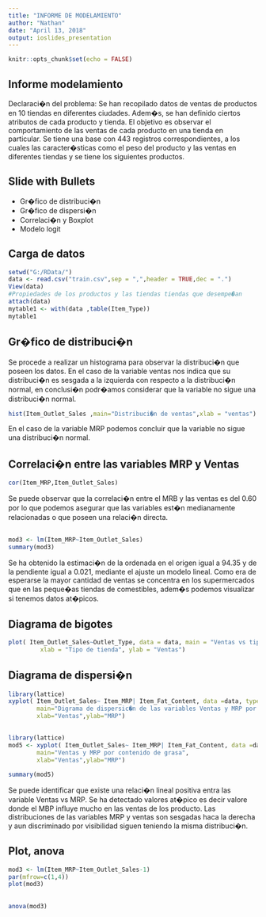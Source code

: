 ```yaml
---
title: "INFORME DE MODELAMIENTO"
author: "Nathan"
date: "April 13, 2018"
output: ioslides_presentation
---
```


```r
knitr::opts_chunk$set(echo = FALSE)
```

## Informe modelamiento

Declaraci�n del problema: Se han recopilado datos de ventas de productos en 10 tiendas en diferentes ciudades. Adem�s, se han definido ciertos atributos de cada producto y tienda. El objetivo es observar el comportamiento de las ventas de cada producto en una tienda en particular.
Se tiene una base con 443 registros correspondientes, a los cuales las caracter�sticas como el peso del producto y las ventas en diferentes tiendas y se tiene los siguientes productos. 


## Slide with Bullets

- Gr�fico de distribuci�n
- Gr�fico de dispersi�n
- Correlaci�n y Boxplot
- Modelo logit

## Carga de datos

```r
setwd("G:/RData/")
data <- read.csv("train.csv",sep = ",",header = TRUE,dec = ".") 
View(data)
#Propiedades de los productos y las tiendas tiendas que desempe�an 
attach(data)
mytable1 <- with(data ,table(Item_Type))
mytable1
```

## Gr�fico de distribuci�n

Se procede a realizar un histograma para observar la distribuci�n que poseen los datos.
En el caso de la variable ventas nos indica que su distribuci�n es sesgada a la izquierda con respecto a la distribuci�n normal, en conclusi�n podr�amos considerar que la variable no sigue una distribuci�n normal.

```r
hist(Item_Outlet_Sales ,main="Distribuci�n de ventas",xlab = "ventas")
```

En el caso de la variable MRP podemos concluir que la variable no sigue una distribuci�n normal.

## Correlaci�n entre las variables MRP y Ventas


```r
cor(Item_MRP,Item_Outlet_Sales)
```

Se puede observar que la correlaci�n entre el MRB y las ventas  es del 0.60 por lo que podemos asegurar que las variables est�n medianamente relacionadas o que poseen una relaci�n directa.

##

```r
mod3 <- lm(Item_MRP~Item_Outlet_Sales)
summary(mod3)
```
Se ha obtenido la estimaci�n de la ordenada en el origen igual a 94.35 y de la pendiente igual a 0.021, mediante el ajuste un modelo lineal.
Como era de esperarse la mayor cantidad de ventas se concentra en los supermercados que en las peque�as tiendas de comestibles, adem�s podemos visualizar si tenemos datos at�picos.

## Diagrama de bigotes 

```r
plot( Item_Outlet_Sales~Outlet_Type, data = data, main = "Ventas vs tipo tienda", 
         xlab = "Tipo de tienda", ylab = "Ventas")
```

## Diagrama de dispersi�n

```r
library(lattice)
xyplot( Item_Outlet_Sales~ Item_MRP| Item_Fat_Content, data =data, type =c("p" , "r "),
        main="Digrama de dispersic�n de las variables Ventas y MRP por contenido de grasa", 
        xlab="Ventas",ylab="MRP")
```


##


```r
library(lattice)
mod5 <- xyplot( Item_Outlet_Sales~ Item_MRP| Item_Fat_Content, data =data, type =c("p" , "r "),
        main="Ventas y MRP por contenido de grasa", 
        xlab="Ventas",ylab="MRP")

summary(mod5)
```
Se puede identificar que existe una relaci�n lineal positiva entra las variable Ventas vs MRP.
Se ha detectado valores at�pico es decir valore donde el MBP influye mucho en las ventas de los producto.
Las distribuciones de las variables MRP y ventas son sesgadas haca la derecha y aun discriminado por visibilidad siguen teniendo la misma distribuci�n.


## Plot, anova

```r
mod3 <- lm(Item_MRP~Item_Outlet_Sales-1)
par(mfrow=c(1,4))
plot(mod3)
```

##
```r
anova(mod3)
```





